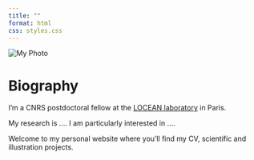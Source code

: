```yaml
---
title: ""
format: html
css: styles.css
---
```


<div class="container">

::: photo
<img src="images/CV_pic.png" alt="My Photo" class="img-circle"/>
:::

<div class="text">

<h1>Biography</h1>

<p>

I’m a CNRS postdoctoral fellow at the <a href="https://www.locean.ipsl.fr/" target="_blank">LOCEAN laboratory</a> in Paris.

<p>My research is .... I am particularly interested in ....</p>

<p>Welcome to my personal website where you’ll find my CV, scientific and illustration projects.</p>

</div>

</div>

